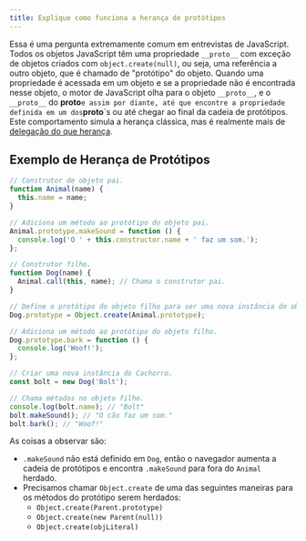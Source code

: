 ```yaml
---
title: Explique como funciona a herança de protótipos
---
```


Essa é uma pergunta extremamente comum em entrevistas de JavaScript. Todos os objetos JavaScript têm uma propriedade `__proto__` com exceção de objetos criados com `object.create(null)`, ou seja, uma referência a outro objeto, que é chamado de "protótipo" do objeto. Quando uma propriedade é acessada em um objeto e se a propriedade não é encontrada nesse objeto, o motor de JavaScript olha para o objeto `__proto__`, e o `__proto__` do **proto**`e assim por diante, até que encontre a propriedade definida em um dos`**proto**\`s ou até chegar ao final da cadeia de protótipos. Este comportamento simula a herança clássica, mas é realmente mais de [delegação do que herança](https://davidwalsh.name/javascript-objects).

## Exemplo de Herança de Protótipos

```js
// Construtor de objeto pai.
function Animal(name) {
  this.name = name;
}

// Adiciona um método ao protótipo do objeto pai.
Animal.prototype.makeSound = function () {
  console.log('O ' + this.constructor.name + ' faz um som.');
};

// Construtor filho.
function Dog(name) {
  Animal.call(this, name); // Chama o construtor pai.
}

// Define o protótipo do objeto filho para ser uma nova instância do objeto pai.
Dog.prototype = Object.create(Animal.prototype);

// Adiciona um método ao protótipo do objeto filho.
Dog.prototype.bark = function () {
  console.log('Woof!');
};

// Criar uma nova instância do Cachorro.
const bolt = new Dog('Bolt');

// Chama métodos no objeto filho.
console.log(bolt.name); // "Bolt"
bolt.makeSound(); // "O cão faz um som."
bolt.bark(); // "Woof!"
```

As coisas a observar são:

-   `.makeSound` não está definido em `Dog`, então o navegador aumenta a cadeia de protótipos e encontra `.makeSound` para fora do `Animal` herdado.
-   Precisamos chamar `Object.create` de uma das seguintes maneiras para os métodos do protótipo serem herdados:
    -   `Object.create(Parent.prototype)`
    -   `Object.create(new Parent(null))`
    -   `Object.create(objLiteral)`
